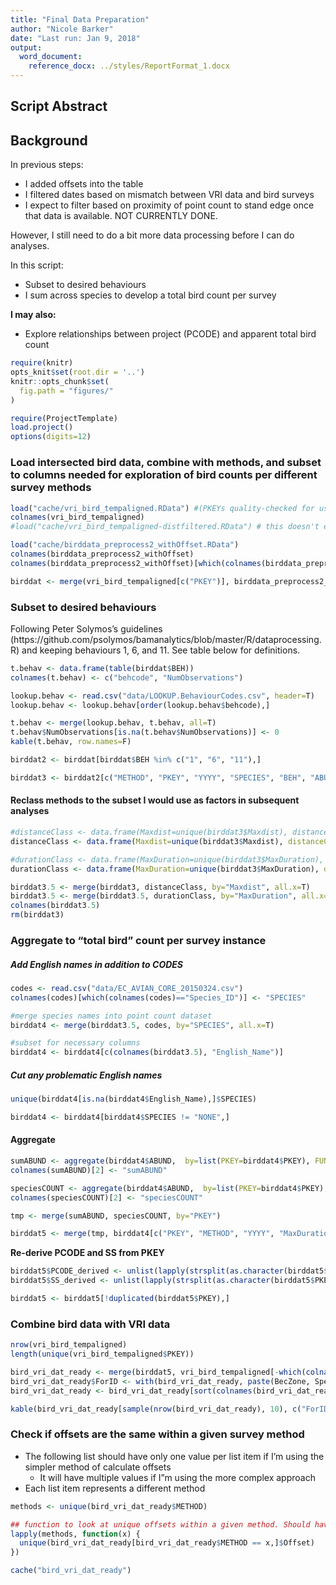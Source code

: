 ```yaml
---
title: "Final Data Preparation"
author: "Nicole Barker"
date: "Last run: Jan 9, 2018" 
output: 
  word_document:
    reference_docx: ../styles/ReportFormat_1.docx
---
```


## Script Abstract

## Background
In previous steps: 

* I added offsets into the table
* I filtered dates based on mismatch between VRI data and bird surveys
* I expect to filter based on proximity of point count to stand edge once that data is available. NOT CURRENTLY DONE. 

However, I still need to do a bit more data processing before I can do analyses. 

In this script: 

* Subset to desired behaviours
* I sum across species to develop a total bird count per survey 


**I may also:**

* Explore relationships between project (PCODE) and apparent total bird count


``` r
require(knitr)
opts_knit$set(root.dir = '..')
knitr::opts_chunk$set(
  fig.path = "figures/"
)
```

``` r
require(ProjectTemplate)
load.project()
options(digits=12)
```

### Load intersected bird data, combine with methods, and subset to columns needed for exploration of bird counts per different survey methods

``` r
load("cache/vri_bird_tempaligned.RData") #(PKEYs quality-checked for use)
colnames(vri_bird_tempaligned)
#load("cache/vri_bird_tempaligned-distfiltered.RData") # this doesn't exist yet

load("cache/birddata_preprocess2_withOffset.RData")
colnames(birddata_preprocess2_withOffset)
colnames(birddata_preprocess2_withOffset)[which(colnames(birddata_preprocess2_withOffset) %in% c("CORRECTION", "OFFSET"))] <- c("Exposure", "Offset")

birddat <- merge(vri_bird_tempaligned[c("PKEY")], birddata_preprocess2_withOffset[c("PKEY", "YYYY", "ROUND", "SPECIES", "BEH", "METHOD", "MaxDuration", "Maxdist", "Exposure", "Offset", "ABUND")], by="PKEY", all.x=T)
```

### Subset to desired behaviours 

Following Peter Solymos's guidelines (https://github.com/psolymos/bamanalytics/blob/master/R/dataprocessing.R) and keeping behaviours 1, 6, and 11. See table below for definitions. 

``` r
t.behav <- data.frame(table(birddat$BEH))
colnames(t.behav) <- c("behcode", "NumObservations")

lookup.behav <- read.csv("data/LOOKUP.BehaviourCodes.csv", header=T)
lookup.behav <- lookup.behav[order(lookup.behav$behcode),]

t.behav <- merge(lookup.behav, t.behav, all=T)
t.behav$NumObservations[is.na(t.behav$NumObservations)] <- 0
kable(t.behav, row.names=F)

birddat2 <- birddat[birddat$BEH %in% c("1", "6", "11"),]
```

``` r
birddat3 <- birddat2[c("METHOD", "PKEY", "YYYY", "SPECIES", "BEH", "ABUND", "MaxDuration", "Maxdist", "ROUND", "Offset", "Exposure")]
```

#### Reclass methods to the subset I would use as factors in subsequent analyses

``` r
#distanceClass <- data.frame(Maxdist=unique(birddat3$Maxdist), distanceClass=c("unlimited", "80-100", "80-100", "50"))
distanceClass <- data.frame(Maxdist=unique(birddat3$Maxdist), distanceClass=c("unlimited", "80-100", "50"))

#durationClass <- data.frame(MaxDuration=unique(birddat3$MaxDuration), durationClass=c("3", "5-6", "8-10", "8-10", "5-6"))
durationClass <- data.frame(MaxDuration=unique(birddat3$MaxDuration), durationClass=c("5-6", "8-10", "5-6"))

birddat3.5 <- merge(birddat3, distanceClass, by="Maxdist", all.x=T)
birddat3.5 <- merge(birddat3.5, durationClass, by="MaxDuration", all.x=T)
colnames(birddat3.5)
rm(birddat3)
```

### Aggregate to "total bird" count per survey instance

##### Add English names in addition to  CODES

``` r
codes <- read.csv("data/EC_AVIAN_CORE_20150324.csv")
colnames(codes)[which(colnames(codes)=="Species_ID")] <- "SPECIES"

#merge species names into point count dataset
birddat4 <- merge(birddat3.5, codes, by="SPECIES", all.x=T)

#subset for necessary columns
birddat4 <- birddat4[c(colnames(birddat3.5), "English_Name")]
```

##### Cut any problematic English names

``` r
unique(birddat4[is.na(birddat4$English_Name),]$SPECIES)

birddat4 <- birddat4[birddat4$SPECIES != "NONE",]
```

#### Aggregate

``` r
sumABUND <- aggregate(birddat4$ABUND,  by=list(PKEY=birddat4$PKEY), FUN=sum)
colnames(sumABUND)[2] <- "sumABUND"

speciesCOUNT <- aggregate(birddat4$ABUND,  by=list(PKEY=birddat4$PKEY), FUN=length) 
colnames(speciesCOUNT)[2] <- "speciesCOUNT"

tmp <- merge(sumABUND, speciesCOUNT, by="PKEY")

birddat5 <- merge(tmp, birddat4[c("PKEY", "METHOD", "YYYY", "MaxDuration", "Maxdist", "durationClass", "distanceClass", "Exposure", "Offset")], by="PKEY")
``` 

**Re-derive PCODE and SS from PKEY**

``` r
birddat5$PCODE_derived <- unlist(lapply(strsplit(as.character(birddat5$PKEY), ":", fixed=T), function(x) {x[1]}))
birddat5$SS_derived <- unlist(lapply(strsplit(as.character(birddat5$PKEY), ":", fixed=T), function(x) {paste(x[1:3], collapse=":")}))

birddat5 <- birddat5[!duplicated(birddat5$PKEY),]
```

### Combine bird data with VRI data

``` r
nrow(vri_bird_tempaligned)
length(unique(vri_bird_tempaligned$PKEY))

bird_vri_dat_ready <- merge(birddat5, vri_bird_tempaligned[-which(colnames(vri_bird_tempaligned) %in% c("FID_BIRD", "VRIintersectLayer", "OBJECTID", "FID_VRI", "BirdLayer", "MAP_ID", "POLYGON_ID", "OPENING_IND", "OPENING_SOURCE", "POLYGON_AREA", "INPUT_DATE", "INTERPRETATION_DATE", "REFERENCE_YEAR", "ATTRIBUTION_BASE_DATE", "PROJECTED_DATE", "OPENING_ID", "ORG_UNIT_NO", "ORG_UNIT_CODE", "FD_PERCENT", "PL_PERCENT", "AT_PERCENT", "VRI.layer.polygon.ID",  "ToleratedLag", "LagExceedsTolerated", "VRI.layer.polygon.ID.PKEY", "YYYY", "SS", "Offset", "Exposure"))], by="PKEY", all.x=T)
bird_vri_dat_ready$ForID <- with(bird_vri_dat_ready, paste(BecZone, SpeciesGroup, Age, Height, sep="."))
bird_vri_dat_ready <- bird_vri_dat_ready[sort(colnames(bird_vri_dat_ready))]

kable(bird_vri_dat_ready[sample(nrow(bird_vri_dat_ready), 10), c("ForID", "BecZone", "SpeciesGroup", "Age", "Height", "AgeClass_calc", "HeightClass_calc", "DisturbanceYear", "speciesCOUNT", "sumABUND")])
```

### Check if offsets are the same within a given survey method

* The following list should have only one value per list item if I'm using the simpler method of calculate offsets
    * It will have multiple values if I"m using the more complex approach
* Each list item represents a different method

``` r
methods <- unique(bird_vri_dat_ready$METHOD)

## function to look at unique offsets within a given method. Should have one value per row/method.
lapply(methods, function(x) {
  unique(bird_vri_dat_ready[bird_vri_dat_ready$METHOD == x,]$Offset)
})
```

``` r
cache("bird_vri_dat_ready")
```